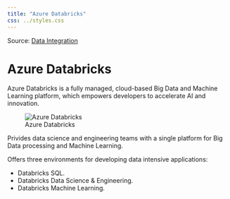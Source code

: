 ```yaml
---
title: "Azure Databricks"
css: ../styles.css
---
```


Source: [Data Integration](https://microsoftlearning.github.io/AZ-305-DesigningMicrosoftAzureInfrastructureSolutions/)

# Azure Databricks
Azure Databricks is a fully managed, cloud-based Big Data and Machine Learning platform, which empowers developers to accelerate AI and innovation.

![Azure Databricks](../images/azure-databricks.png){.center .image-large}

Privides data science and engineering teams with a single platform for Big Data processing and Machine Learning.

Offers three environments for developing data intensive applications:

- Databricks SQL.
- Databricks Data Science & Engineering.
- Databricks Machine Learning.
